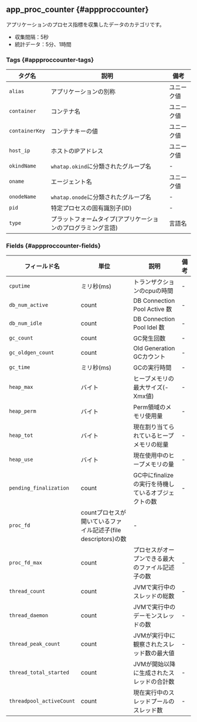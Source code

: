 ## app_proc_counter {#appproccounter}

アプリケーションのプロセス指標を収集したデータのカテゴリです。

- 収集間隔：5秒
- 統計データ：5分、1時間

### Tags {#appproccounter-tags}

<div className="c3-30-60-10">

| タグ名            | 説明                              | 備考    |
| -------------- | ------------------------------- | ----- |
| `alias`        | アプリケーションの別称                     | ユニーク値 |
| `container`    | コンテナ名                           | ユニーク値 |
| `containerKey` | コンテナキーの値                        | ユニーク値 |
| `host_ip`      | ホストのIPアドレス                      | ユニーク値 |
| `okindName`    | `whatap.okind`に分類されたグループ名       | -     |
| `oname`        | エージェント名                         | ユニーク値 |
| `onodeName`    | `whatap.onode`に分類されたグループ名       | -     |
| `pid`          | 特定プロセスの固有識別子(ID)                | -     |
| `type`         | プラットフォームタイプ(アプリケーションのプログラミング言語) | 言語名   |

</div>

### Fields {#appproccounter-fields}

<div className="c4-20-10-50-10">

| フィールド名                   | 単位                                         | 説明                             | 備考 |
| ------------------------ | ------------------------------------------ | ------------------------------ | -- |
| `cputime`                | ミリ秒(ms)                                    | トランザクションのcpuの時間                | -  |
| `db_num_active`          | count                                      | DB Connection Pool Active 数    | -  |
| `db_num_idle`            | count                                      | DB Connection Pool Idel 数      | -  |
| `gc_count`               | count                                      | GC発生回数                         | -  |
| `gc_oldgen_count`        | count                                      | Old Generation GCカウント          | -  |
| `gc_time`                | ミリ秒(ms)                                    | GCの実行時間                        | -  |
| `heap_max`               | バイト                                        | ヒープメモリの最大サイズ(-Xmx値)            | -  |
| `heap_perm`              | バイト                                        | Perm領域のメモリ使用量                  | -  |
| `heap_tot`               | バイト                                        | 現在割り当てられているヒープメモリの総量           | -  |
| `heap_use`               | バイト                                        | 現在使用中のヒープメモリの量                 | -  |
| `pending_finalization`   | count                                      | GC中にfinalizeの実行を待機しているオブジェクトの数 | -  |
| `proc_fd`                | countプロセスが開いているファイル記述子(file descriptors)の数 | -                              |    |
| `proc_fd_max`            | count                                      | プロセスがオープンできる最大のファイル記述子の数       | -  |
| `thread_count`           | count                                      | JVMで実行中のスレッドの総数                | -  |
| `thread_daemon`          | count                                      | JVMで実行中のデーモンスレッドの数             | -  |
| `thread_peak_count`      | count                                      | JVMが実行中に観察されたスレッド数の最大値         | -  |
| `thread_total_started`   | count                                      | JVMが開始以降に生成されたスレッドの合計数         | -  |
| `threadpool_activeCount` | count                                      | 現在実行中のスレッドプールのスレッド数            | -  |

</div>
